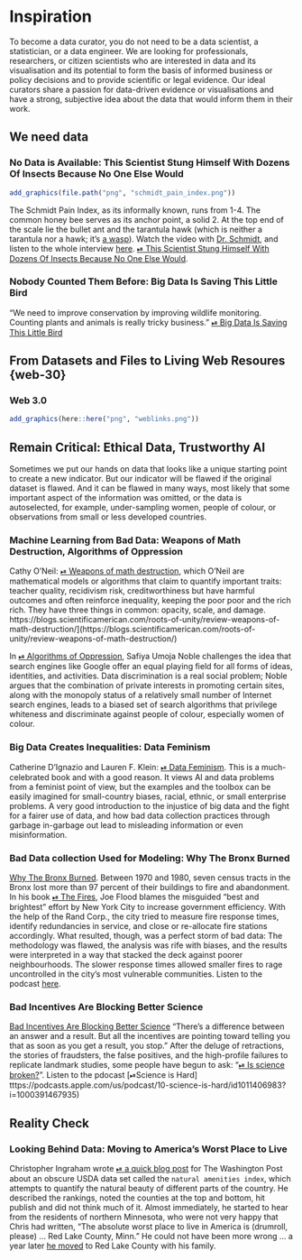 # Inspiration {#inspiration}

To become a data curator, you do not need to be a data scientist, a statistician, or a data engineer. We are looking for professionals, researchers, or citizen scientists who are interested in data and its visualisation and its potential to form the basis of informed business or policy decisions and to provide scientific or legal evidence. Our ideal curators share a passion for data-driven evidence or visualisations and have a strong, subjective idea about the data that would inform them in their work.

## We need data {#inspiration-data-need}

### No Data is Available: This Scientist Stung Himself With Dozens Of Insects Because No One Else Would

```r
add_graphics(file.path("png", "schmidt_pain_index.png"))
```

The Schmidt Pain Index, as its informally known, runs from 1-4. The common honey bee serves as its anchor point, a solid 2. At the top end of the scale lie the bullet ant and the tarantula hawk (which is neither a tarantula nor a hawk; it’s [a wasp](https://www.wired.com/2015/07/absurd-creature-of-the-week-tarantula-hawk/)). Watch the video with [Dr. Schmidt](https://youtu.be/i0LjT-qkUes), and listen to the whole interview [here](https://podcasts.apple.com/us/podcast/48-the-schmidt-sting-pain-index/id1011406983?i=1000391467968). [⏯ This Scientist Stung Himself With Dozens Of Insects Because No One Else Would](https://fivethirtyeight.com/features/this-scientist-stung-himself-with-dozens-of-insects-because-no-one-else-would/).

### Nobody Counted Them Before: Big Data Is Saving This Little Bird

“We need to improve conservation by improving wildlife monitoring. Counting plants and animals is really tricky business.” [⏯ Big Data Is Saving This Little Bird](https://fivethirtyeight.com/features/big-data-is-saving-this-little-bird/)


## From Datasets and Files to Living Web Resoures {web-30}

### Web 3.0


```r
add_graphics(here::here("png", "weblinks.png"))
```


## Remain Critical: Ethical Data, Trustworthy AI {#critical-attitude}

Sometimes we put our hands on data that looks like a unique starting point to create a new indicator. But our indicator will be flawed if the original dataset is flawed. And it can be flawed in many ways, most likely that some important aspect of the information was omitted, or the data is autoselected, for example, under-sampling women, people of colour, or observations from small or less developed countries.

### Machine Learning from Bad Data: Weapons of Math Destruction, Algorithms of Oppression

Cathy O’Neil: [⏯ Weapons of math destruction](https://en.wikipedia.org/wiki/Weapons_of_Math_Destruction), which O’Neil are mathematical models or algorithms that claim to quantify important traits: teacher quality, recidivism risk, creditworthiness but have harmful outcomes and often reinforce inequality, keeping the poor poor and the rich rich. They have three things in common: opacity, scale, and damage. https://blogs.scientificamerican.com/roots-of-unity/review-weapons-of-math-destruction/](https://blogs.scientificamerican.com/roots-of-unity/review-weapons-of-math-destruction/)

In [⏯ Algorithms of Oppression](https://nyupress.org/9781479837243/algorithms-of-oppression/), Safiya Umoja Noble challenges the idea that search engines like Google offer an equal playing field for all forms of ideas, identities, and activities. Data discrimination is a real social problem; Noble argues that the combination of private interests in promoting certain sites, along with the monopoly status of a relatively small number of Internet search engines, leads to a biased set of search algorithms that privilege whiteness and discriminate against people of colour, especially women of colour.

### Big Data Creates Inequalities: Data Feminism

Catherine D'Ignazio and Lauren F. Klein: [⏯ Data Feminism](https://mitpress.mit.edu/books/data-feminism). This is a much-celebrated book and with a good reason. It views AI and data problems from a feminist point of view, but the examples and the toolbox can be easily imagined for small-country biases, racial, ethnic, or small enterprise problems. A very good introduction to the injustice of big data and the fight for a fairer use of data, and how bad data collection practices through garbage in-garbage out lead to misleading information or even misinformation.

### Bad Data collection Used for Modeling: Why The Bronx Burned

[Why The Bronx Burned](https://fivethirtyeight.com/features/why-the-bronx-really-burned/). Between 1970 and 1980, seven census tracts in the Bronx lost more than 97 percent of their buildings to fire and abandonment. In his book [⏯ The Fires](https://www.amazon.com/Fires-Computer-Intentions-City-Determined/dp/1594485062), Joe Flood blames the misguided “best and brightest” effort by New York City to increase government efficiency. With the help of the Rand Corp., the city tried to measure fire response times, identify redundancies in service, and close or re-allocate fire stations accordingly. What resulted, though, was a perfect storm of bad data: The methodology was flawed, the analysis was rife with biases, and the results were interpreted in a way that stacked the deck against poorer neighbourhoods. The slower response times allowed smaller fires to rage uncontrolled in the city’s most vulnerable communities. Listen to the podcast [here](https://podcasts.apple.com/us/podcast/19-why-the-bronx-burned/id1011406983?i=1000391467912).

### Bad Incentives Are Blocking Better Science

[Bad Incentives Are Blocking Better Science](https://fivethirtyeight.com/features/podcast-bad-incentives-are-blocking-better-science/) “There’s a difference between an answer and a result. But all the incentives are pointing toward telling you that as soon as you get a result, you stop.” After the deluge of retractions, the stories of fraudsters, the false positives, and the high-profile failures to replicate landmark studies, some people have begun to ask: “[⏯ Is science broken?](https://fivethirtyeight.com/features/science-isnt-broken/)”. Listen to the pdocast [⏯Science is Hard] tttps://podcasts.apple.com/us/podcast/10-science-is-hard/id1011406983?i=1000391467935)

## Reality Check

### Looking Behind Data: Moving to America's Worst Place to Live

Christopher Ingraham wrote [⏯ a quick blog post](https://www.washingtonpost.com/gdpr-consent/?next_url=https%3a%2f%2fwww.washingtonpost.com%2fnews%2fwonk%2fwp%2f2015%2f08%2f17%2fevery-county-in-america-ranked-by-natural-beauty%2f) for The Washington Post about an obscure USDA data set called the `natural amenities index`, which attempts to quantify the natural beauty of different parts of the country. He described the rankings, noted the counties at the top and bottom, hit publish and did not think much of it. Almost immediately, he started to hear from the residents of northern Minnesota, who were not very happy that Chris had written, “The absolute worst place to live in America is (drumroll, please) … Red Lake County, Minn.” He could not have been more wrong … a year later [he moved](https://fivethirtyeight.com/features/he-called-it-americas-worst-place-to-live-now-hes-moving-there/) to Red Lake County with his family.

